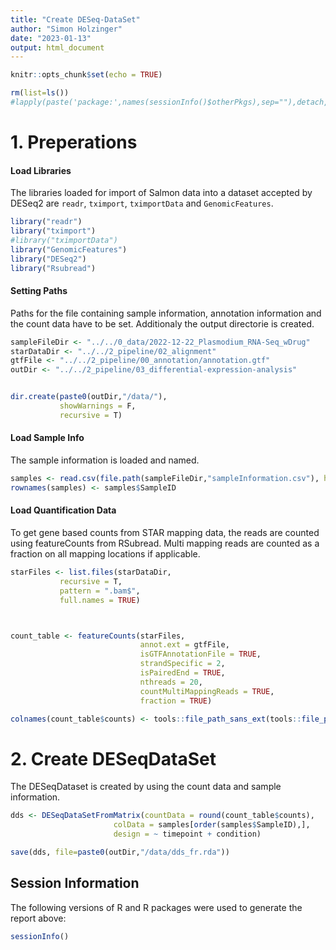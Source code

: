 ```yaml
---
title: "Create DESeq-DataSet"
author: "Simon Holzinger"
date: "2023-01-13"
output: html_document
---
```


```r
knitr::opts_chunk$set(echo = TRUE)
```

```r
rm(list=ls())
#lapply(paste('package:',names(sessionInfo()$otherPkgs),sep=""),detach,character.only=TRUE,unload=TRUE)
```

# 1. Preperations

#### Load Libraries

The libraries loaded for import of Salmon data into a dataset accepted by DESeq2 are `readr`, `tximport`, `tximportData` and `GenomicFeatures`.

```r
library("readr")
library("tximport")
#library("tximportData")
library("GenomicFeatures")
library("DESeq2")
library("Rsubread")
```

#### Setting Paths

Paths for the file containing sample information, annotation information and the count data have to be set. Additionaly the output directorie is created.

```r
sampleFileDir <- "../../0_data/2022-12-22_Plasmodium_RNA-Seq_wDrug"
starDataDir <- "../../2_pipeline/02_alignment"
gtfFile <- "../../2_pipeline/00_annotation/annotation.gtf"
outDir <- "../../2_pipeline/03_differential-expression-analysis"


dir.create(paste0(outDir,"/data/"),
           showWarnings = F,
           recursive = T)
```

#### Load Sample Info

The sample information is loaded and named.

```r
samples <- read.csv(file.path(sampleFileDir,"sampleInformation.csv"), header=TRUE, colClasses = "character")
rownames(samples) <- samples$SampleID
```

#### Load Quantification Data

To get gene based counts from STAR mapping data, the reads are counted using featureCounts from RSubread. Multi mapping reads are counted as a fraction on all mapping locations if applicable.

```r

starFiles <- list.files(starDataDir,
           recursive = T,
           pattern = ".bam$",
           full.names = TRUE)



count_table <- featureCounts(starFiles,
                             annot.ext = gtfFile,
                             isGTFAnnotationFile = TRUE,
                             strandSpecific = 2,
                             isPairedEnd = TRUE,
                             nthreads = 20,
                             countMultiMappingReads = TRUE,
                             fraction = TRUE)

colnames(count_table$counts) <- tools::file_path_sans_ext(tools::file_path_sans_ext(test$targets))

```

# 2. Create DESeqDataSet

The DESeqDataset is created by using the count data and sample information.

```r

dds <- DESeqDataSetFromMatrix(countData = round(count_table$counts),
                       colData = samples[order(samples$SampleID),],
                       design = ~ timepoint + condition)

save(dds, file=paste0(outDir,"/data/dds_fr.rda"))
```

## Session Information

The following versions of R and R packages were used to generate the report above:

```r
sessionInfo()
```
